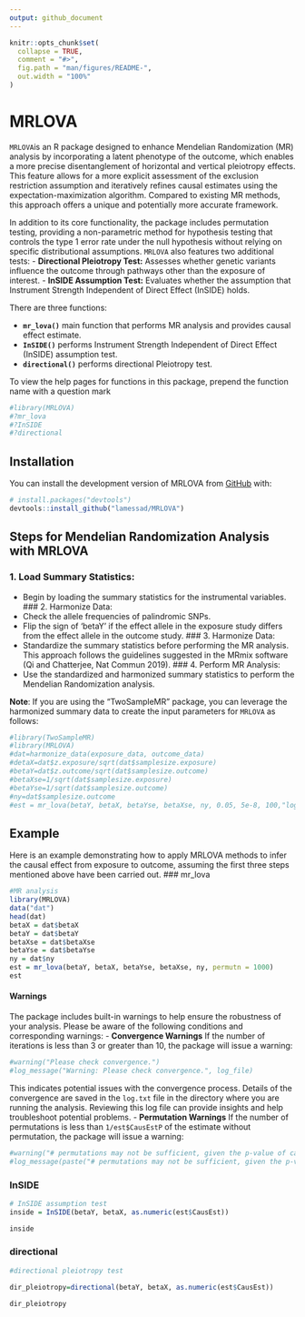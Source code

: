 ```yaml
---
output: github_document
---
```


<!-- README.md is generated from README.Rmd. Please edit that file -->

```r
knitr::opts_chunk$set(
  collapse = TRUE,
  comment = "#>",
  fig.path = "man/figures/README-",
  out.width = "100%"
)
```

# MRLOVA

<!-- badges: start -->
<!-- badges: end -->

`MRLOVA`is an R package designed to enhance Mendelian Randomization (MR) analysis by incorporating a latent phenotype of the outcome, which enables a more precise disentanglement of horizontal and vertical pleiotropy effects. This feature allows for a more explicit assessment of the exclusion restriction assumption and iteratively refines causal estimates using the expectation-maximization algorithm. Compared to existing MR methods, this approach offers a unique and potentially more accurate framework.

In addition to its core functionality, the package includes permutation testing, providing a non-parametric method for hypothesis testing that controls the type 1 error rate under the null hypothesis without relying on specific distributional assumptions. `MRLOVA` also features two additional tests:
-  **Directional Pleiotropy Test:**  Assesses whether genetic variants influence the outcome through pathways other than the exposure of interest.
-  **InSIDE Assumption Test:** Evaluates whether the assumption that Instrument Strength Independent of Direct Effect (InSIDE) holds.

There are three functions:

-   **`mr_lova()`**  main function that performs MR analysis and provides causal effect estimate.
-   **`InSIDE()`**  performs Instrument Strength Independent of Direct Effect (InSIDE) assumption test.
-   **`directional()`**  performs directional Pleiotropy test.

To view the help pages for functions in this package, prepend the function name with a question mark

```r
#library(MRLOVA)
#?mr_lova
#?InSIDE
#?directional
```
## Installation

You can install the development version of MRLOVA from [GitHub](https://github.com/) with:

``` r
# install.packages("devtools")
devtools::install_github("lamessad/MRLOVA")
```
## Steps for Mendelian Randomization Analysis with MRLOVA
### 1. Load Summary Statistics:
-  Begin by loading the summary statistics for the instrumental variables.
### 2. Harmonize Data:
-  Check the allele frequencies of palindromic SNPs.
-  Flip the sign of 'betaY' if the effect allele in the exposure study differs from the effect allele in the outcome study.
### 3. Harmonize Data:
-  Standardize the summary statistics before performing the MR analysis. This approach follows the guidelines suggested in the MRmix software (Qi and Chatterjee, Nat Commun 2019).
### 4. Perform MR Analysis:
-  Use the standardized and harmonized summary statistics to perform the Mendelian Randomization analysis.

**Note**: If you are using the “TwoSampleMR” package, you can leverage the harmonized summary data to create the input parameters for `MRLOVA` as follows:

``` r
#library(TwoSampleMR)
#library(MRLOVA)
#dat=harmonize_data(exposure_data, outcome_data)
#detaX=dat$z.exposure/sqrt(dat$samplesize.exposure)
#betaY=dat$z.outcome/sqrt(dat$samplesize.outcome)
#betaXse=1/sqrt(dat$samplesize.exposure)
#betaYse=1/sqrt(dat$samplesize.outcome)
#ny=dat$samplesize.outcome
#est = mr_lova(betaY, betaX, betaYse, betaXse, ny, 0.05, 5e-8, 100,"log.txt")  
```
## Example 

Here is an example demonstrating how to apply MRLOVA methods to infer the causal effect from exposure to outcome, assuming the  first three steps mentioned above have been carried out.
### mr_lova

```r
#MR analysis
library(MRLOVA)
data("dat")
head(dat)
betaX = dat$betaX 
betaY = dat$betaY
betaXse = dat$betaXse
betaYse = dat$betaYse
ny = dat$ny
est = mr_lova(betaY, betaX, betaYse, betaXse, ny, permutn = 1000) 
est
```

#### Warnings
The package includes built-in warnings to help ensure the robustness of your analysis. Please be aware of the following conditions and corresponding warnings:
-  **Convergence Warnings**
If the number of iterations is less than 3 or greater than 10, the package will issue a warning:

```r
#warning("Please check convergence.")
#log_message("Warning: Please check convergence.", log_file)
```
This indicates potential issues with the convergence process. Details of the convergence are saved in the `log.txt` file in the directory where you are running the analysis. Reviewing this log file can provide insights and help troubleshoot potential problems.
-  **Permutation Warnings**
If the number of permutations is less than `1/est$CausEstP` of the estimate without permutation, the package will issue a warning:
```r
#warning("# permutations may not be sufficient, given the p-value of causal effects, causal p-value = ", mrlova_result$CausEstP)
#log_message(paste("# permutations may not be sufficient, given the p-value of causal effects, causal p-value =", mrlova_result$CausEstP), log_file)
```
### InSIDE


```r
# InSIDE assumption test
inside = InSIDE(betaY, betaX, as.numeric(est$CausEst))  

inside
```

### directional

```r
#directional pleiotropy test

dir_pleiotropy=directional(betaY, betaX, as.numeric(est$CausEst))

dir_pleiotropy
```


